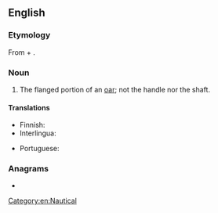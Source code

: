 ==English==

===Etymology===
From {{m|en|oar}} + {{m|en|blade}}.

===Noun===
{{en-noun}}

# The flanged portion of an [[oar]]; not the handle nor the shaft.

====Translations====
{{trans-top|flanged portion of an oar}}
* Finnish: {{t+|fi|aironlapa}}
* Interlingua: {{t|ia|pala}}
{{trans-mid}}
* Portuguese: {{t+|pt|pá|f}}
{{trans-bottom}}

===Anagrams===
* {{anagrams|en|Arboleda|adorable|dolabrae|roadable}}

[[Category:en:Nautical]]